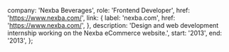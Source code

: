 
  company: 'Nexba Beverages',
  role: 'Frontend Developer',
  href: 'https://www.nexba.com/',
  link: {
    label: 'nexba.com',
    href: 'https://www.nexba.com/',
  },
  description:
    'Design and web development internship working on the Nexba eCommerce website.',
  start: '2013',
  end: '2013',
};


